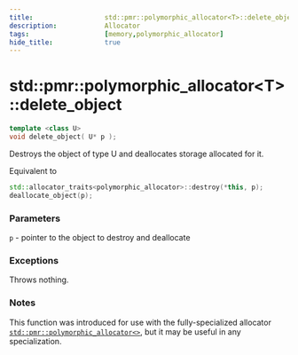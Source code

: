 ```yaml
---
title:                  std::pmr::polymorphic_allocator<T>::delete_object
description:            Allocator
tags:                   [memory,polymorphic_allocator]
hide_title:             true
---
```


# std::pmr::polymorphic_allocator&lt;T>::delete_object

```cpp title='Since C++20'
template <class U>
void delete_object( U* p );
```
Destroys the object of type U and deallocates storage allocated for it.

Equivalent to
```cpp
std::allocator_traits<polymorphic_allocator>::destroy(*this, p);
deallocate_object(p);
```

### Parameters
`p`	-	pointer to the object to destroy and deallocate

### Exceptions
Throws nothing.

### Notes
This function was introduced for use with the fully-specialized allocator <code>[std::pmr::polymorphic_allocator&lt;&gt;](../polymorphic_allocator)</code>, 
but it may be useful in any specialization.